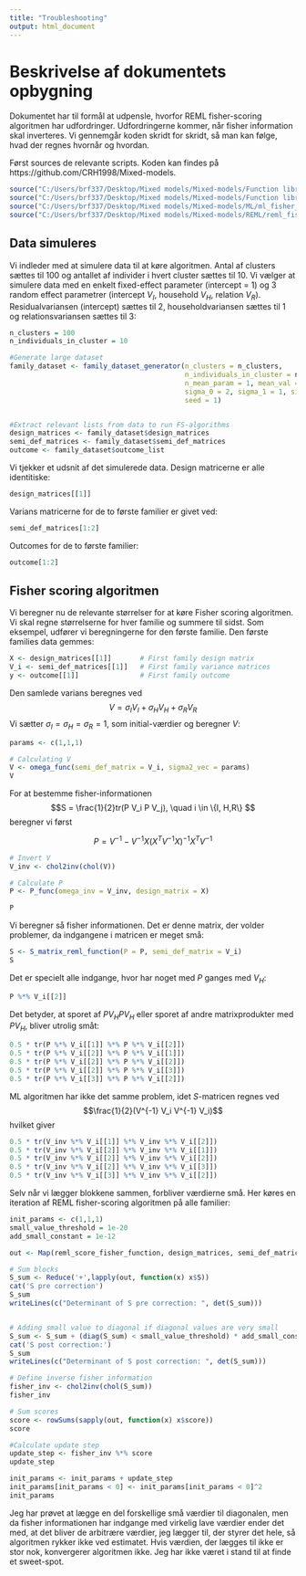 ```yaml
---
title: "Troubleshooting"
output: html_document
---
```


# Beskrivelse af dokumentets opbygning

Dokumentet har til formål at udpensle, hvorfor REML fisher-scoring algoritmen har udfordringer. Udfordringerne kommer, når fisher information skal inverteres. Vi gennemgår koden skridt for skridt, så man kan følge, hvad der regnes hvornår og hvordan.

 
Først sources de relevante scripts. Koden kan findes på https://github.com/CRH1998/Mixed-models.

```r
source("C:/Users/brf337/Desktop/Mixed models/Mixed-models/Function library/function_library.R", local = knitr::knit_global())
source("C:/Users/brf337/Desktop/Mixed models/Mixed-models/Function library/generate_family_data.R", local = knitr::knit_global())
source("C:/Users/brf337/Desktop/Mixed models/Mixed-models/ML/ml_fisher_scoring_algorithm.R", local = knitr::knit_global())
source("C:/Users/brf337/Desktop/Mixed models/Mixed-models/REML/reml_fisher_scoring_algorithm.R", local = knitr::knit_global())
```

## Data simuleres

Vi indleder med at simulere data til at køre algoritmen. Antal af clusters sættes til $100$ og antallet af individer i hvert cluster sættes til $10$. Vi vælger at simulere data med en enkelt fixed-effect parameter (intercept = 1) og 3 random effect parametrer (intercept $V_I$, household $V_H$, relation $V_R$). Residualvariansen (intercept) sættes til $2$, householdvariansen sættes til $1$ og relationsvariansen sættes til $3$:
  
```r
n_clusters = 100
n_individuals_in_cluster = 10

#Generate large dataset
family_dataset <- family_dataset_generator(n_clusters = n_clusters, 
                                           n_individuals_in_cluster = n_individuals_in_cluster,
                                           n_mean_param = 1, mean_val = 1,
                                           sigma_0 = 2, sigma_1 = 1, sigma_2 = 3,
                                           seed = 1)


#Extract relevant lists from data to run FS-algorithms
design_matrices <- family_dataset$design_matrices
semi_def_matrices <- family_dataset$semi_def_matrices
outcome <- family_dataset$outcome_list
```

Vi tjekker et udsnit af det simulerede data. Design matricerne er alle identitiske:
```r
design_matrices[[1]]
```

Varians matricerne for de to første familier er givet ved:
  
```r
semi_def_matrices[1:2]
```

Outcomes for de to første familier:

```r
outcome[1:2]
```


## Fisher scoring algoritmen
Vi beregner nu de relevante størrelser for at køre Fisher scoring algoritmen. Vi skal regne størrelserne for hver familie og summere til sidst. Som eksempel, udfører vi beregningerne for den første familie. Den første families data gemmes:
  
```r
X <- design_matrices[[1]]       # First family design matrix
V_i <- semi_def_matrices[[1]]   # First family variance matrices
y <- outcome[[1]]               # First family outcome
```

Den samlede varians beregnes ved $$ V = \sigma_I V_I + \sigma_H V_H + \sigma_R V_R$$
Vi sætter $\sigma_I = \sigma_H = \sigma_R = 1$, som initial-værdier og beregner $V$:
  

```r
params <- c(1,1,1)

# Calculating V
V <- omega_func(semi_def_matrix = V_i, sigma2_vec = params)
V
```

For at bestemme fisher-informationen  
$$S = \frac{1}{2}tr(P V_i P V_j), \quad i \in \{I, H,R\} $$
beregner vi først

$$ P = V^{-1} - V^{-1} X(X^T V^{-1} X)^{-1} X^T V^{-1} $$
  
```r
# Invert V
V_inv <- chol2inv(chol(V))

# Calculate P
P <- P_func(omega_inv = V_inv, design_matrix = X)

P
```

Vi beregner så fisher informationen. Det er denne matrix, der volder problemer, da indgangene i matricen er meget små:

```r
S <- S_matrix_reml_function(P = P, semi_def_matrix = V_i)
S
```
Det er specielt alle indgange, hvor har noget med $P$ ganges med $V_H$:

```r
P %*% V_i[[2]]
```

Det betyder, at sporet af $P V_H P V_H$ eller sporet af andre matrixprodukter med $P V_H$, bliver utrolig småt:

```r
0.5 * tr(P %*% V_i[[1]] %*% P %*% V_i[[2]])
0.5 * tr(P %*% V_i[[2]] %*% P %*% V_i[[1]])
0.5 * tr(P %*% V_i[[2]] %*% P %*% V_i[[2]])
0.5 * tr(P %*% V_i[[2]] %*% P %*% V_i[[3]])
0.5 * tr(P %*% V_i[[3]] %*% P %*% V_i[[2]])
```
ML algoritmen har ikke det samme problem, idet $S$-matricen regnes ved $$\frac{1}{2}(V^{-1} V_i V^{-1} V_i)$$
hvilket giver
```r
0.5 * tr(V_inv %*% V_i[[1]] %*% V_inv %*% V_i[[2]])
0.5 * tr(V_inv %*% V_i[[2]] %*% V_inv %*% V_i[[1]])
0.5 * tr(V_inv %*% V_i[[2]] %*% V_inv %*% V_i[[2]])
0.5 * tr(V_inv %*% V_i[[2]] %*% V_inv %*% V_i[[3]])
0.5 * tr(V_inv %*% V_i[[3]] %*% V_inv %*% V_i[[2]])
```

Selv når vi lægger blokkene sammen, forbliver værdierne små. Her køres en iteration af REML fisher-scoring algoritmen på alle familier:

```r
init_params <- c(1,1,1)
small_value_threshold = 1e-20
add_small_constant = 1e-12

out <- Map(reml_score_fisher_function, design_matrices, semi_def_matrices, outcome, MoreArgs = list(init_params))

# Sum blocks
S_sum <- Reduce('+',lapply(out, function(x) x$S))
cat('S pre correction')
S_sum
writeLines(c("Determinant of S pre correction: ", det(S_sum)))


# Adding small value to diagonal if diagonal values are very small
S_sum <- S_sum + (diag(S_sum) < small_value_threshold) * add_small_constant * diag(length(diag(S_sum)))
cat('S post correction:')
S_sum
writeLines(c("Determinant of S post correction: ", det(S_sum)))

# Define inverse fisher information
fisher_inv <- chol2inv(chol(S_sum))
fisher_inv

# Sum scores
score <- rowSums(sapply(out, function(x) x$score))
score

#Calculate update step
update_step <- fisher_inv %*% score
update_step

init_params <- init_params + update_step
init_params[init_params < 0] <- init_params[init_params < 0]^2
init_params
```


Jeg har prøvet at lægge en del forskellige små værdier til diagonalen, men da fisher informationen har indgange med virkelig lave værdier ender det med, at det bliver de arbitrære værdier, jeg lægger til, der styrer det hele, så algoritmen rykker ikke ved estimatet. Hvis værdien, der lægges til ikke er stor nok, konvergerer algoritmen ikke. Jeg har ikke været i stand til at finde et sweet-spot.


